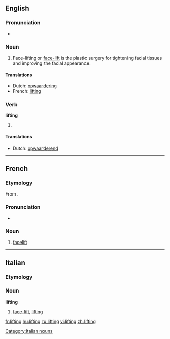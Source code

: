 {{wikipedia}}
==English==

===Pronunciation===
* {{audio|en-us-lifting.ogg|Audio (US)}}

===Noun===
{{en-noun}}

# Face-lifting or [[face-lift]] is the plastic surgery for tightening facial tissues and improving the facial appearance.

====Translations====
* Dutch: [[opwaardering]] {{f}}
* French: [[#French|lifting]] {{m}}

===Verb===
'''lifting'''

# {{present participle of|lift}}

====Translations====
* Dutch: [[opwaarderend]]

----

==French==

===Etymology===
From {{etyl|en|fr}} {{term|lifting|lang=en}}.

===Pronunciation===
* {{IPA|/liftiŋ/|lang=fr}}

===Noun===
{{fr-noun|m}}

# [[facelift]]

----
==Italian==

===Etymology===
{{etyl|en|it}}

===Noun===
'''lifting''' {{m|inv}}

# {{surgery|lang=it}} [[face-lift]], [[#English|lifting]]

[[Category:Italian nouns]]

[[fr:lifting]]
[[hu:lifting]]
[[ru:lifting]]
[[vi:lifting]]
[[zh:lifting]]